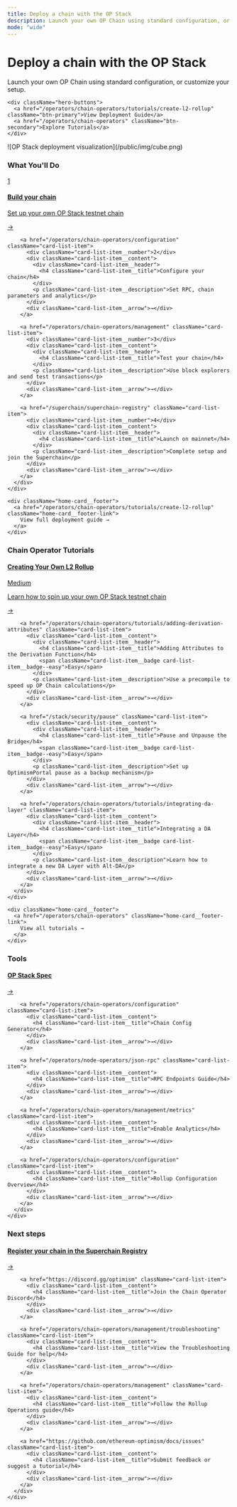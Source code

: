 ```yaml
---
title: Deploy a chain with the OP Stack
description: Launch your own OP Chain using standard configuration, or customize your setup.
mode: "wide"
---
```

<div className="hero-section">
  <div className="hero-content">
    <h1>Deploy a chain with the OP Stack</h1>
    <p>Launch your own OP Chain using standard configuration, or customize your setup.</p>

    <div className="hero-buttons">
      <a href="/operators/chain-operators/tutorials/create-l2-rollup" className="btn-primary">View Deployment Guide</a>
      <a href="/operators/chain-operators" className="btn-secondary">Explore Tutorials</a>
    </div>
  </div>

  <div className="hero-visual">
    ![OP Stack deployment visualization](/public/img/cube.png)
  </div>
</div>

<div className="home-cards" style={{display: 'grid', gridTemplateColumns: '1fr 1fr', gap: '2rem'}}>
  <div className="home-card">
    <div className="home-card__content">
      <h3 className="home-card__title">What You'll Do</h3>
      <div className="card-list">
        <a href="/operators/chain-operators/tutorials/create-l2-rollup" className="card-list-item">
          <div className="card-list-item__number">1</div>
          <div className="card-list-item__content">
            <div className="card-list-item__header">
              <h4 className="card-list-item__title">Build your chain</h4>
            </div>
            <p className="card-list-item__description">Set up your own OP Stack testnet chain</p>
          </div>
          <div className="card-list-item__arrow">→</div>
        </a>
        
        <a href="/operators/chain-operators/configuration" className="card-list-item">
          <div className="card-list-item__number">2</div>
          <div className="card-list-item__content">
            <div className="card-list-item__header">
              <h4 className="card-list-item__title">Configure your chain</h4>
            </div>
            <p className="card-list-item__description">Set RPC, chain parameters and analytics</p>
          </div>
          <div className="card-list-item__arrow">→</div>
        </a>
        
        <a href="/operators/chain-operators/management" className="card-list-item">
          <div className="card-list-item__number">3</div>
          <div className="card-list-item__content">
            <div className="card-list-item__header">
              <h4 className="card-list-item__title">Test your chain</h4>
            </div>
            <p className="card-list-item__description">Use block explorers and send test transactions</p>
          </div>
          <div className="card-list-item__arrow">→</div>
        </a>
        
        <a href="/superchain/superchain-registry" className="card-list-item">
          <div className="card-list-item__number">4</div>
          <div className="card-list-item__content">
            <div className="card-list-item__header">
              <h4 className="card-list-item__title">Launch on mainnet</h4>
            </div>
            <p className="card-list-item__description">Complete setup and join the Superchain</p>
          </div>
          <div className="card-list-item__arrow">→</div>
        </a>
      </div>
    </div>
    
    <div className="home-card__footer">
      <a href="/operators/chain-operators/tutorials/create-l2-rollup" className="home-card__footer-link">
        View full deployment guide →
      </a>
    </div>
  </div>

  <div className="home-card">
    <div className="home-card__content">
      <h3 className="home-card__title">Chain Operator Tutorials</h3>
      <div className="card-list">
        <a href="/operators/chain-operators/tutorials/create-l2-rollup" className="card-list-item">
          <div className="card-list-item__content">
            <div className="card-list-item__header">
              <h4 className="card-list-item__title">Creating Your Own L2 Rollup</h4>
              <span className="card-list-item__badge card-list-item__badge--medium">Medium</span>
            </div>
            <p className="card-list-item__description">Learn how to spin up your own OP Stack testnet chain</p>
          </div>
          <div className="card-list-item__arrow">→</div>
        </a>
        
        <a href="/operators/chain-operators/tutorials/adding-derivation-attributes" className="card-list-item">
          <div className="card-list-item__content">
            <div className="card-list-item__header">
              <h4 className="card-list-item__title">Adding Attributes to the Derivation Function</h4>
              <span className="card-list-item__badge card-list-item__badge--easy">Easy</span>
            </div>
            <p className="card-list-item__description">Use a precompile to speed up OP Chain calculations</p>
          </div>
          <div className="card-list-item__arrow">→</div>
        </a>
        
        <a href="/stack/security/pause" className="card-list-item">
          <div className="card-list-item__content">
            <div className="card-list-item__header">
              <h4 className="card-list-item__title">Pause and Unpause the Bridge</h4>
              <span className="card-list-item__badge card-list-item__badge--easy">Easy</span>
            </div>
            <p className="card-list-item__description">Set up OptimismPortal pause as a backup mechanism</p>
          </div>
          <div className="card-list-item__arrow">→</div>
        </a>
        
        <a href="/operators/chain-operators/tutorials/integrating-da-layer" className="card-list-item">
          <div className="card-list-item__content">
            <div className="card-list-item__header">
              <h4 className="card-list-item__title">Integrating a DA Layer</h4>
              <span className="card-list-item__badge card-list-item__badge--easy">Easy</span>
            </div>
            <p className="card-list-item__description">Learn how to integrate a new DA Layer with Alt-DA</p>
          </div>
          <div className="card-list-item__arrow">→</div>
        </a>
      </div>
    </div>
    
    <div className="home-card__footer">
      <a href="/operators/chain-operators" className="home-card__footer-link">
        View all tutorials →
      </a>
    </div>
  </div>
</div>

<div className="home-cards" style={{display: 'grid', gridTemplateColumns: '1fr 2fr', gap: '2rem'}}>
  <div className="home-card">
    <div className="home-card__content">
      <h3 className="home-card__title">Tools</h3>
      <div className="card-list">
        <a href="/stack/getting-started" className="card-list-item">
          <div className="card-list-item__content">
            <h4 className="card-list-item__title">OP Stack Spec</h4>
          </div>
          <div className="card-list-item__arrow">→</div>
        </a>
        
        <a href="/operators/chain-operators/configuration" className="card-list-item">
          <div className="card-list-item__content">
            <h4 className="card-list-item__title">Chain Config Generator</h4>
          </div>
          <div className="card-list-item__arrow">→</div>
        </a>
        
        <a href="/operators/node-operators/json-rpc" className="card-list-item">
          <div className="card-list-item__content">
            <h4 className="card-list-item__title">RPC Endpoints Guide</h4>
          </div>
          <div className="card-list-item__arrow">→</div>
        </a>
        
        <a href="/operators/chain-operators/management/metrics" className="card-list-item">
          <div className="card-list-item__content">
            <h4 className="card-list-item__title">Enable Analytics</h4>
          </div>
          <div className="card-list-item__arrow">→</div>
        </a>
        
        <a href="/operators/chain-operators/configuration" className="card-list-item">
          <div className="card-list-item__content">
            <h4 className="card-list-item__title">Rollup Configuration Overview</h4>
          </div>
          <div className="card-list-item__arrow">→</div>
        </a>
      </div>
    </div>
  </div>

  <div className="home-card">
    <div className="home-card__content">
      <h3 className="home-card__title">Next steps</h3>
      <div className="card-list">
        <a href="/superchain/superchain-registry" className="card-list-item">
          <div className="card-list-item__content">
            <h4 className="card-list-item__title">Register your chain in the Superchain Registry</h4>
          </div>
          <div className="card-list-item__arrow">→</div>
        </a>
        
        <a href="https://discord.gg/optimism" className="card-list-item">
          <div className="card-list-item__content">
            <h4 className="card-list-item__title">Join the Chain Operator Discord</h4>
          </div>
          <div className="card-list-item__arrow">→</div>
        </a>
        
        <a href="/operators/chain-operators/management/troubleshooting" className="card-list-item">
          <div className="card-list-item__content">
            <h4 className="card-list-item__title">View the Troubleshooting Guide for help</h4>
          </div>
          <div className="card-list-item__arrow">→</div>
        </a>
        
        <a href="/operators/chain-operators/management" className="card-list-item">
          <div className="card-list-item__content">
            <h4 className="card-list-item__title">Follow the Rollup Operations guide</h4>
          </div>
          <div className="card-list-item__arrow">→</div>
        </a>
        
        <a href="https://github.com/ethereum-optimism/docs/issues" className="card-list-item">
          <div className="card-list-item__content">
            <h4 className="card-list-item__title">Submit feedback or suggest a tutorial</h4>
          </div>
          <div className="card-list-item__arrow">→</div>
        </a>
      </div>
    </div>
  </div>
</div>
